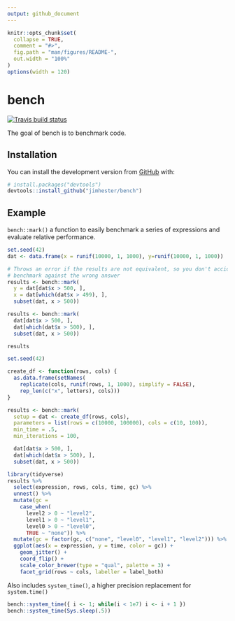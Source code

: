 ```yaml
---
output: github_document
---
```


<!-- README.md is generated from README.Rmd. Please edit that file -->

```r
knitr::opts_chunk$set(
  collapse = TRUE,
  comment = "#>",
  fig.path = "man/figures/README-",
  out.width = "100%"
)
options(width = 120)
```
# bench

[![Travis build status](https://travis-ci.org/jimhester/bench.svg?branch=master)](https://travis-ci.org/jimhester/bench)


The goal of bench is to benchmark code.

## Installation

You can install the development version from [GitHub](https://github.com/) with:

``` r
# install.packages("devtools")
devtools::install_github("jimhester/bench")
```

## Example

`bench::mark()` a function to easily benchmark a series of expressions and
evaluate relative performance.

```r
set.seed(42)
dat <- data.frame(x = runif(10000, 1, 1000), y=runif(10000, 1, 1000))

# Throws an error if the results are not equivalent, so you don't accidentally
# benchmark against the wrong answer
results <- bench::mark(
  y = dat[dat$x > 500, ],
  x = dat[which(dat$x > 499), ],
  subset(dat, x > 500))

results <- bench::mark(
  dat[dat$x > 500, ],
  dat[which(dat$x > 500), ],
  subset(dat, x > 500))

results
```

```r
set.seed(42)

create_df <- function(rows, cols) {
  as.data.frame(setNames(
    replicate(cols, runif(rows, 1, 1000), simplify = FALSE),
    rep_len(c("x", letters), cols)))
}

results <- bench::mark(
  setup = dat <- create_df(rows, cols),
  parameters = list(rows = c(10000, 100000), cols = c(10, 100)),
  min_time = .5,
  min_iterations = 100,

  dat[dat$x > 500, ],
  dat[which(dat$x > 500), ],
  subset(dat, x > 500))
```

```r
library(tidyverse)
results %>%
  select(expression, rows, cols, time, gc) %>%
  unnest() %>%
  mutate(gc =
    case_when(
      level2 > 0 ~ "level2",
      level1 > 0 ~ "level1",
      level0 > 0 ~ "level0",
      TRUE ~ "none")) %>%
  mutate(gc = factor(gc, c("none", "level0", "level1", "level2"))) %>%
  ggplot(aes(x = expression, y = time, color = gc)) +
    geom_jitter() +
    coord_flip() +
    scale_color_brewer(type = "qual", palette = 3) +
    facet_grid(rows ~ cols, labeller = label_both)
```

Also includes `system_time()`, a higher precision replacement for `system.time()`

```r
bench::system_time({ i <- 1; while(i < 1e7) i <- i + 1 })
bench::system_time(Sys.sleep(.5))
```
